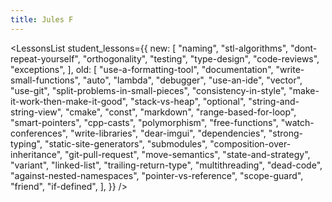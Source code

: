 ---
title: Jules F
---

<LessonsList
  student_lessons={{
    new: [
      "naming",
      "stl-algorithms",
      "dont-repeat-yourself",
      "orthogonality",
      "testing",
      "type-design",
      "code-reviews",
      "exceptions",
    ],
    old: [
      "use-a-formatting-tool",
      "documentation",
      "write-small-functions",
      "auto",
      "lambda",
      "debugger",
      "use-an-ide",
      "vector",
      "use-git",
      "split-problems-in-small-pieces",
      "consistency-in-style",
      "make-it-work-then-make-it-good",
      "stack-vs-heap",
      "optional",
      "string-and-string-view",
      "cmake",
      "const",
      "markdown",
      "range-based-for-loop",
      "smart-pointers",
      "cpp-casts",
      "polymorphism",
      "free-functions",
      "watch-conferences",
      "write-libraries",
      "dear-imgui",
      "dependencies",
      "strong-typing",
      "static-site-generators",
      "submodules",
      "composition-over-inheritance",
      "git-pull-request",
      "move-semantics",
      "state-and-strategy",
      "variant",
      "linked-list",
      "trailing-return-type",
      "multithreading",
      "dead-code",
      "against-nested-namespaces",
      "pointer-vs-reference",
      "scope-guard",
      "friend",
      "if-defined",
    ],
  }}
/>

